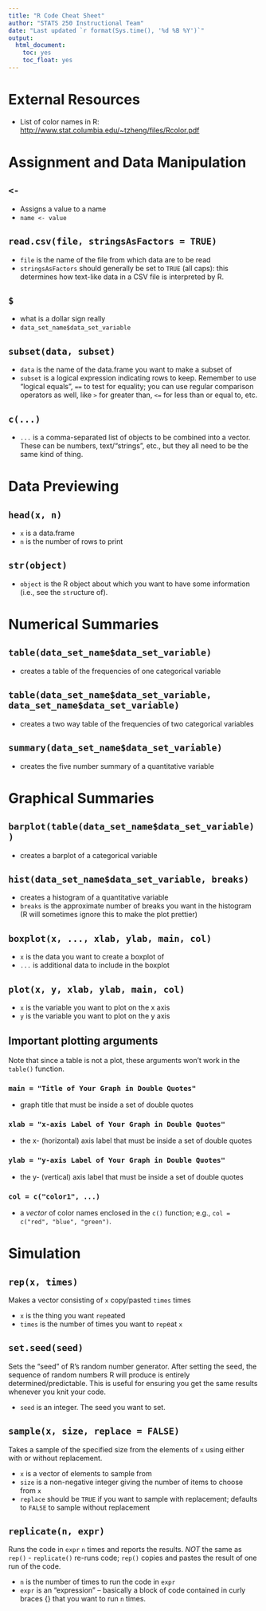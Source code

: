 ```yaml
---
title: "R Code Cheat Sheet"
author: "STATS 250 Instructional Team"
date: "Last updated `r format(Sys.time(), '%d %B %Y')`" 
output: 
  html_document:
    toc: yes
    toc_float: yes
---
```


# External Resources

-   List of color names in R: <http://www.stat.columbia.edu/~tzheng/files/Rcolor.pdf>

# Assignment and Data Manipulation

## `<-`

-   Assigns a value to a name
-   `name <- value`

## `read.csv(file, stringsAsFactors = TRUE)`

-   `file` is the name of the file from which data are to be read
-   `stringsAsFactors` should generally be set to `TRUE` (all caps): this determines how text-like data in a CSV file is interpreted by R.

## `$`

-   what is a dollar sign really
-   `data_set_name$data_set_variable`

## `subset(data, subset)`

-   `data` is the name of the data.frame you want to make a subset of
-   `subset` is a logical expression indicating rows to keep. Remember to use "logical equals", `==` to test for equality; you can use regular comparison operators as well, like `>` for greater than, `<=` for less than or equal to, etc.

## `c(...)`
- `...` is a comma-separated list of objects to be combined into a vector. These can be numbers, text/"strings", etc., but they all need to be the same kind of thing.

# Data Previewing

## `head(x, n)`

-   `x` is a data.frame
-   `n` is the number of rows to print

## `str(object)`

-   `object` is the R object about which you want to have some information (i.e., see the `str`ucture of).

# Numerical Summaries

## `table(data_set_name$data_set_variable)`

-   creates a table of the frequencies of one categorical variable

## `table(data_set_name$data_set_variable, data_set_name$data_set_variable)`

-   creates a two way table of the frequencies of two categorical variables

## `summary(data_set_name$data_set_variable)`

-   creates the five number summary of a quantitative variable

# Graphical Summaries

## `barplot(table(data_set_name$data_set_variable))`

-   creates a barplot of a categorical variable

## `hist(data_set_name$data_set_variable, breaks)`

-   creates a histogram of a quantitative variable
-   `breaks` is the approximate number of breaks you want in the histogram (R will sometimes ignore this to make the plot prettier)

## `boxplot(x, ..., xlab, ylab, main, col)`

-   `x` is the data you want to create a boxplot of
-   `...` is additional data to include in the boxplot

## `plot(x, y, xlab, ylab, main, col)`

-   `x` is the variable you want to plot on the x axis
-   `y` is the variable you want to plot on the y axis

## Important plotting arguments

Note that since a table is not a plot, these arguments won't work in the `table()` function.

### `main = "Title of Your Graph in Double Quotes"`

-   graph title that must be inside a set of double quotes

### `xlab = "x-axis Label of Your Graph in Double Quotes"`

-   the x- (horizontal) axis label that must be inside a set of double quotes

### `ylab = "y-axis Label of Your Graph in Double Quotes"`

-   the y- (vertical) axis label that must be inside a set of double quotes

### `col = c("color1", ...)`

-   a *vector* of color names enclosed in the `c()` function; e.g., `col = c("red", "blue", "green")`.

# Simulation

## `rep(x, times)`
Makes a vector consisting of `x` copy/pasted `times` times

- `x` is the thing you want `rep`eated
- `times` is the number of times you want to `rep`eat `x`

## `set.seed(seed)`
Sets the "seed" of R's random number generator. After setting the seed, the sequence of random numbers R will produce is entirely determined/predictable. This is useful for ensuring you get the same results whenever you knit your code.

- `seed` is an integer. The seed you want to set.

## `sample(x, size, replace = FALSE)`
Takes a sample of the specified size from the elements of `x` using either with or without replacement.

- `x` is a vector of elements to sample from
- `size` is a non-negative integer giving the number of items to choose from `x`
- `replace` should be `TRUE` if you want to sample with replacement; defaults to `FALSE` to sample without replacement

## `replicate(n, expr)`
Runs the code in `expr` `n` times and reports the results. *NOT* the same as `rep()` - `replicate()` re-runs code; `rep()` copies and pastes the result of one run of the code.

- `n` is the number of times to run the code in `expr`
- `expr` is an "expression" -- basically a block of code contained in curly braces {} that you want to run `n` times.

